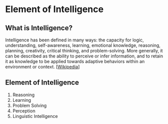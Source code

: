 # Element of Intelligence
## What is Intelligence?
Intelligence has been defined in many ways: the capacity for logic, understanding, self-awareness, learning, emotional knowledge, reasoning, planning, creativity, critical thinking, and problem-solving. More generally, it can be described as the ability to perceive or infer information, and to retain it as knowledge to be applied towards adaptive behaviors within an environment or context. [[Wikipedia](https://en.wikipedia.org/wiki/Intelligence)]

## Element of Intelligence
1. Reasoning
2. Learning
3. Problem Solving
4. Perception
5. Linguistic Intelligence